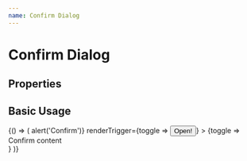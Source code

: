 ```yaml
---
name: Confirm Dialog
---
```




# Confirm Dialog

## Properties

<PropsTable of={ConfirmDialogComponent} />

## Basic Usage

<Playground>
  <DoczWrapper>
    {() => (
      <ConfirmDialogComponent
        title="Confirm example"
        onConfirm={() => alert('Confirm')}
        renderTrigger={toggle => <button onClick={toggle}> Open! </button>}
      >
        {toggle => <div>Confirm content</div>}
      </ConfirmDialogComponent>
    )}
  </DoczWrapper>
</Playground>

